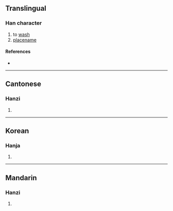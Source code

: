 {{character info/new}}
==Translingual==

===Han character===
{{Han char|rn=85|rad=水|as=12|sn=15|four=38140|canj=EMJK,ENJK|ids=⿰氵敢}}

# to [[wash]]
# [[placename]]

====References====
* {{Han ref|kx=0651.300|dkj=18320|dj=1062.020|hdz=31731.090|uh=6F89|ud=28553|bh=E641|bd=58945}}

----

==Cantonese==

===Hanzi===
{{yue-hanzi|jyut=|y=gam2}}

# {{defn|lang=yue|sort=水12}}

----

==Korean==

===Hanja===
{{ko-hanja|hangeul=검|eumhun=|rv=geom|mr=kŏm|y=kem}}

# {{defn|lang=ko|sort=水12}}

----

==Mandarin==

===Hanzi===
{{cmn-hanzi|pin=[[gǎn]] ([[gan3]])|wg=kan<sup>3</sup>}}

# {{defn|lang=cmn|sort=水12}}